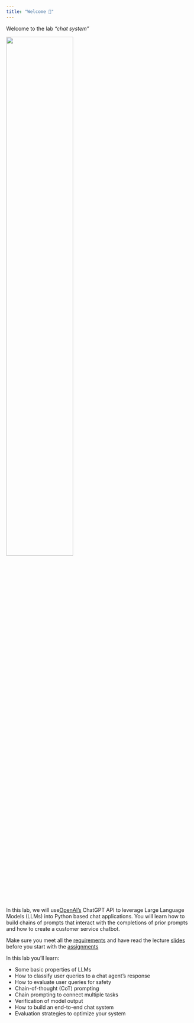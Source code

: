 ```yaml
---
title: "Welcome 👋"
---
```


Welcome to the lab *"chat system"* 

![](/images/logo.png){width="60%"}

In this lab, we will use[ OpenAI's](https://openai.com/) ChatGPT API to leverage Large Language Models (LLMs) into  Python based chat applications. You will learn how to build chains of prompts that interact with the completions of prior prompts and how to create a customer service chatbot.

::: {.callout-important}
Make sure you meet all the [requirements](/requirements.qmd) and have read the lecture [slides](/slide.qmd) before you start with the [assignments](/assignments.qmd) 
:::

In this lab you’ll learn:

- Some basic properties of LLMs
- How to classify user queries to a chat agent’s response
- How to evaluate user queries for safety
- Chain-of-thought (CoT) prompting 
- Chain prompting to connect multiple tasks 
- Verification of model output 
- How to build an end-to-end chat system
- Evaluation strategies to optimize your system
